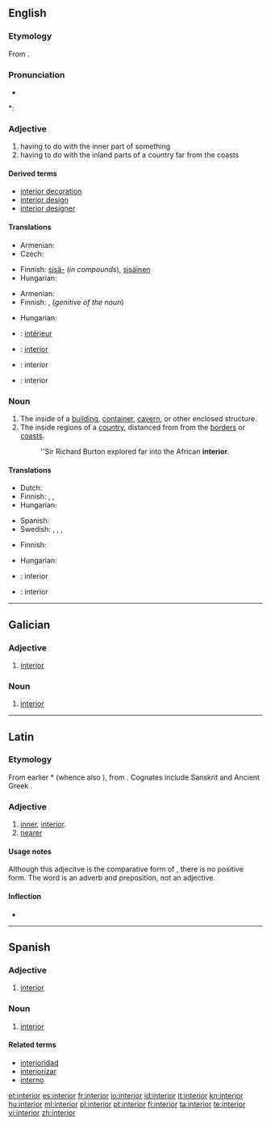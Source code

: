 {{wikipedia|dab=interior}}
==English==

===Etymology===
From {{etyl|la}} {{term|interior||inner, interior|lang=la}}.

===Pronunciation===
* {{audio|en-us-interior.ogg|Audio (US)}}

*: {{rhymes|ɪəriə(r)}}

===Adjective===
{{en-adj|-}}

# having to do with the inner part of something
# having to do with the inland parts of a country far from the coasts

====Derived terms====
* [[interior decoration]]
* [[interior design]]
* [[interior designer]]

====Translations====
{{trans-top|having to do with the inner part of something}}
* Armenian: {{t-|hy|ներքին|tr=nerk’in}}
* Czech: {{t|cs|vnitřní}}
{{trans-mid}}
* Finnish: [[sisä-]] (''in compounds''), [[sisäinen]]
* Hungarian: {{t+|hu|belső}}
{{trans-bottom}}

{{trans-top|having to do with the inland parts of a country}}
* Armenian: {{t-|hy|ներքին|tr=nerk’in}}
* Finnish: {{t+|fi|sisä-}}, {{t+|fi|sisämaa|alt=sisämaan}} (''genitive of the noun'')
{{trans-mid}}
* Hungarian: {{t-|hu|bel-}}
{{trans-bottom}}

{{checktrans-top}}
* {{ttbc|French}}: [[intérieur]] {{m}}
* {{ttbc|Portuguese}}: [[interior]] {{m}}
{{checktrans-mid}}
* {{ttbc|Interlingua}}: interior
* {{ttbc|Spanish}}: interior {{m}}
{{checktrans-bottom}}

===Noun===
{{en-noun}}

# The inside of a [[building]], [[container]], [[cavern]], or other enclosed structure.
# The inside regions of a [[country]], distanced from from the [[border]]s or [[coast]]s.
#: ''Sir Richard Burton explored far into the African '''interior'''.

====Translations====
{{trans-top|the inside of an enclosed structure}}
* Dutch: {{t-|nl|interieur|n}}
* Finnish: {{t|fi|sisätila}}, {{t-|fi|sisus}}, {{t+|fi|sisäpuoli}}
* Hungarian: {{t+|hu|belső}}
{{trans-mid}}
* Spanish: {{t+|es|interior|m}}
* Swedish: {{t|sv|interiör}},  {{t|sv|insida}},  {{t|sv|innandöme}},  {{t|sv|det inre}}
{{trans-bottom}}

{{trans-top|the inside regions of a country}}
* Finnish: {{t+|fi|sisämaa}}
{{trans-mid}}
* Hungarian: {{t|hu|belterület}}
{{trans-bottom}}

{{checktrans-top}}
* {{ttbc|Interlingua}}: interior
* {{ttbc|Spanish}}: interior {{m}}
{{checktrans-bottom}}

----

==Galician==

===Adjective===
{{gl-adj|f=interior|pl=interiores}}

# [[#English|interior]]

===Noun===
{{gl-noun|m|interiores}}

# [[#English|interior]]

----

==Latin==

===Etymology===
From earlier *{{term||interus}} (whence also {{term|intra|intrā|lang=la}}), from {{proto|Indo-European|h₁énteros|inner, what is inside|lang=la}}. Cognates include Sanskrit {{term|sc=Deva|अन्तर|tr=ántara||interior|lang=sa}} and Ancient Greek {{term|sc=polytonic|ἔντερον|tr=enteron||intestine, bowel|lang=grc}}.

===Adjective===
{{infl form|la|adjective|inter|comp|cat=comparatives}}

# [[inner]], [[#English|interior]].
# [[nearer]]

====Usage notes====
Although this adjecitve is the comparative form of {{term|inter|lang=la}}, there is no positive form.  The word {{term|inter|lang=la}} is an adverb and preposition, not an adjective.

====Inflection====
* {{ladecl3com}}
{{la-decl-comparative|inter}}

----

==Spanish==

===Adjective===
{{es-adj|pl=interiores}}

# [[interior#English|interior]]

===Noun===
{{es-noun-m|pl=interiores}}

# [[interior#English|interior]]

====Related terms====
* [[interioridad]]
* [[interiorizar]]
* [[interno]]

[[et:interior]]
[[es:interior]]
[[fr:interior]]
[[io:interior]]
[[id:interior]]
[[it:interior]]
[[kn:interior]]
[[hu:interior]]
[[ml:interior]]
[[pl:interior]]
[[pt:interior]]
[[fi:interior]]
[[ta:interior]]
[[te:interior]]
[[vi:interior]]
[[zh:interior]]